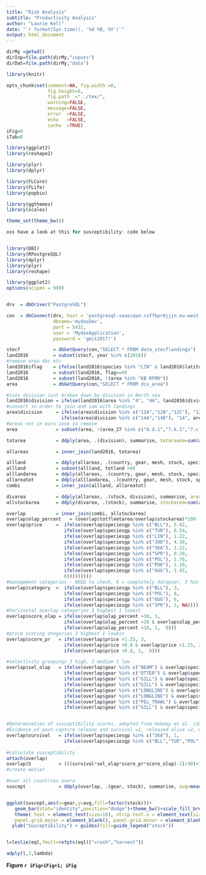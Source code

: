 ```yaml
---
title: "Risk Analysis"
subtitle: "Productivity Analysis" 
author: "Laurie Kell"
date: "`r format(Sys.time(), '%d %B, %Y')`"
output: html_document
---
```


```r
dirMy =getwd()
dirInp=file.path(dirMy,"inputs")
dirDat=file.path(dirMy,"data")
```

```r
library(knitr)

opts_chunk$set(comment=NA, fig.width =8, 
               fig.height=6,
               fig.path  ="../tex/",
               warning=FALSE, 
               message=FALSE, 
               error  =FALSE, 
               echo   =FALSE,
               cache  =TRUE)
iFig=0
iTab=0
```

```r
library(ggplot2)
library(reshape2)

library(plyr)
library(dplyr)

library(FLCore)
library(FLife)
library(popbio)

library(ggthemes)
library(scales)

theme_set(theme_bw())
```


```r
oss have a look at this for susceptibility: code below


library(DBI)
library(RPostgreSQL)
library(dplyr)
library(plyr)
library(reshape)

library(ggplot2)
options(scipen = 999)


drv  = dbDriver("PostgreSQL")

con  = dbConnect(drv, host = 'postgresql-seascope.csffkpr9jjjn.eu-west-2.rds.amazonaws.com',
                 dbname='mydasDev',
                 port = 5432,
                 user = 'MydasApplication',
                 password = 'gmit2017!')

stecf            = dbGetQuery(con,"SELECT * FROM data_stecflandings")
land2016         = subset(stecf, year %in% c(2016))
#remove area 4bc etc
land2016$flag    = ifelse(land2016$species %in% "LIN" & land2016$latitude <57.5 & land2016$area %in% "4", 1, 0)
land2016         = subset(land2016, flag==0)
land2016         = subset(land2016, !(area %in% "6B RFMO"))
area             = dbGetQuery(con,"SELECT * FROM div_area")

#ices division isnt broken down by division in North sea
land2016$division = ifelse(land2016$area %in% "4", "4A", land2016$division)
#convert in order to join and sum with landings
area$division     = ifelse(area$division %in% c("12A","12B","12C"), "12",
                    ifelse(area$division %in% c("14A","14B"), "14", area$division))
#areas not in euro zone so remove
area              = subset(area, !(area_27 %in% c("8.d.1","7.k.1","7.c.1","6.b.1","7.j.1")))

totarea           = ddply(area, .(division), summarise, totareakm=sum(area_km2))

allareas          = inner_join(land2016, totarea)

allland           = ddply(allareas, .(country, gear, mesh, stock, speciesgp, length), summarise, totland=sum(landings))
allland           = subset(allland, totland >0)
alllandarea       = ddply(allareas, .(country, gear, mesh, stock, speciesgp, length, ices_rectangle), summarise, uniarea=unique(area_km2))
allareatot        = ddply(alllandarea, .(country, gear, mesh, stock, speciesgp, length), summarise, totfleetarea=sum(uniarea))
combi             = inner_join(allland, allareatot)

divarea           = ddply(allareas, .(stock, division), summarise, area=unique(totareakm))
allstockarea      = ddply(divarea, .(stock), summarise, stockarea=sum(area))

overlap           = inner_join(combi, allstockarea)
overlap$olap_percent   = (overlap$totfleetarea/overlap$stockarea)*100
overlap$price     =  ifelse(overlap$speciesgp %in% c("BLL"), 5.62,
                     ifelse(overlap$speciesgp %in% c("TUR"), 8.54,   
                     ifelse(overlap$speciesgp %in% c("LIN"), 1.22,  
                     ifelse(overlap$speciesgp %in% c("JOD"), 4.38,
                     ifelse(overlap$speciesgp %in% c("SKA"), 1.22,
                     ifelse(overlap$speciesgp %in% c("SPR"), 0.20,
                     ifelse(overlap$speciesgp %in% c("POL"), 1.76,
                     ifelse(overlap$speciesgp %in% c("POK"), 1.10,
                     ifelse(overlap$speciesgp %in% c("GUG"), 1.45,
                     0)))))))))
#management categories - NEED to check, 6 = completely datapoor, 3 has LPUE time series etc for TAC
overlap$category  =  ifelse(overlap$speciesgp %in% c("BLL"), 3, 
                     ifelse(overlap$speciesgp %in% c("POL"), 4,                         
                     ifelse(overlap$speciesgp %in% c("GUG"), 6,                             
                     ifelse(overlap$speciesgp %in% c("SPR"), 3, NA))))
#horizontal overlap categories 3 highest 1 lowest
overlap$score_olap = ifelse(overlap$olap_percent >30, 3, 
                     ifelse(overlap$olap_percent >10 & overlap$olap_percent <30, 2,
                     ifelse(overlap$olap_percent <10, 1,  0)))
#price scoring ategories 3 highest 1 lowest
overlap$score_pr   = ifelse(overlap$price >1.25, 3, 
                     ifelse(overlap$price >0.8 & overlap$price <1.25, 2,
                     ifelse(overlap$price <0.8, 1,  0)))

#selectivity groupings 3 high, 2 medium 1 low
overlap$sel_olap   = ifelse(overlap$gear %in% c("BEAM") & overlap$speciesgp %in% c("BLL","TUR","GUG","SKA"), 3,
                     ifelse(overlap$gear %in% c("OTTER") & overlap$speciesgp %in% c("BLL","TUR", "SKA", "GUG", "JOD","LIN","POK","POL"), 3,   
                     ifelse(overlap$gear %in% c("GILL") & overlap$speciesgp %in% c("POK","POL"), 3, 
                     ifelse(overlap$gear %in% c("GILL") & overlap$speciesgp %in% c("LIN", "TUR"), 2,        
                     ifelse(overlap$gear %in% c("LONGLINE") & overlap$speciesgp %in% c("LIN"), 3,  
                     ifelse(overlap$gear %in% c("LONGLINE") & overlap$speciesgp %in% c("POL"), 2,  
                     ifelse(overlap$gear %in% c("PEL_TRAWL") & overlap$speciesgp %in% c("SPR"), 3,   
                     ifelse(overlap$gear %in% c("GILL") & overlap$speciesgp %in% c("POK","POL"), 3, 1))))))))  


#Determination of susceptibility scores, adopted from Hobday et al. (2011)
#Evidence of post-capture release and survival =1, released alive =2, majority dead or retained =3
overlap$survival   = ifelse(overlap$speciesgp %in% c("SKA"), 1,
                     ifelse(overlap$speciesgp %in% c("BLL","TUR","POL", "LIN","POK"), 2,  3))
                     
#calculate susceptibility
attach(overlap)
overlap$S          = (((survival*sel_olap*score_pr*score_olap)-1)/40)+1
#create metier

#over all countries avera
suscept            = ddply(overlap, .(gear, stock), summarise, avg=mean(S))


ggplot(suscept,aes(x=gear,y=avg,fill=factor(stock)))+
   geom_bar(stat="identity",position="dodge")+theme_bw()+scale_fill_brewer(palette="Spectral")+  coord_cartesian(ylim = c(1, 2)) +
   theme( text = element_text(size=16), strip.text.x = element_text(size = 16),strip.text.y = element_text(size = 16),
   panel.grid.major = element_blank(), panel.grid.minor = element_blank(), axis.text.x = element_text(angle = 45, hjust = 1))+
  ylab("Susceptibility") + guides(fill=guide_legend("stock")) 



```

```r
l=leslie(eql,fmult=refpts(eql)["crash","harvest"])

adply(l,3,lambda)
```
**Figure `r iFig=iFig+1; iFig`** 

